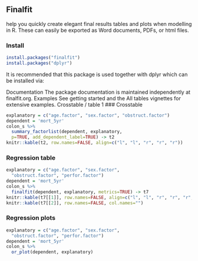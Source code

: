 ## Finalfit
help you quickly create elegant final results tables and plots when modelling in R. 
These can easily be exported as Word documents, PDFs, or html files.

### Install
```r
install.packages("finalfit")
install.packages("dplyr")
```
It is recommended that this package is used together with dplyr which can be installed via:

Documentation
The package documentation is maintained independently at finalfit.org.
Examples
See getting started and the All tables vignettes for extensive examples.
Crosstable / table 1
### Crosstable 
```r
explanatory = c("age.factor", "sex.factor", "obstruct.factor")
dependent = 'mort_5yr'
colon_s %>%
  summary_factorlist(dependent, explanatory, 
  p=TRUE, add_dependent_label=TRUE) -> t2
knitr::kable(t2, row.names=FALSE, align=c("l", "l", "r", "r", "r"))
```
### Regression table
```r
explanatory = c("age.factor", "sex.factor", 
  "obstruct.factor", "perfor.factor")
dependent = 'mort_5yr'
colon_s %>%
  finalfit(dependent, explanatory, metrics=TRUE) -> t7
knitr::kable(t7[[1]], row.names=FALSE, align=c("l", "l", "r", "r", "r", "r"))
knitr::kable(t7[[2]], row.names=FALSE, col.names="")
```

### Regression plots
```r
explanatory = c("age.factor", "sex.factor", 
  "obstruct.factor", "perfor.factor")
dependent = 'mort_5yr'
colon_s %>%
  or_plot(dependent, explanatory)
 ```

